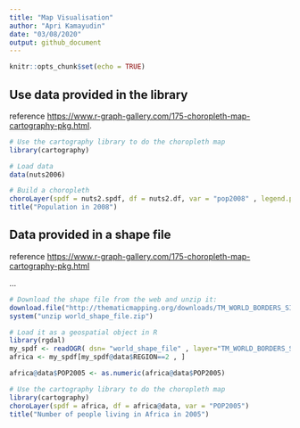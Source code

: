 ```yaml
---
title: "Map Visualisation"
author: "Apri Kamayudin"
date: "03/08/2020"
output: github_document
---
```


```r
knitr::opts_chunk$set(echo = TRUE)
```

## Use data provided in the library

reference <https://www.r-graph-gallery.com/175-choropleth-map-cartography-pkg.html>.

```r
# Use the cartography library to do the choropleth map
library(cartography)

# Load data
data(nuts2006)

# Build a choropleth
choroLayer(spdf = nuts2.spdf, df = nuts2.df, var = "pop2008" , legend.pos = "right")
title("Population in 2008")
```

## Data provided in a shape file
reference <https://www.r-graph-gallery.com/175-choropleth-map-cartography-pkg.html>

...

```r
# Download the shape file from the web and unzip it:
download.file("http://thematicmapping.org/downloads/TM_WORLD_BORDERS_SIMPL-0.3.zip" , destfile="world_shape_file.zip")
system("unzip world_shape_file.zip")

# Load it as a geospatial object in R
library(rgdal)
my_spdf <- readOGR( dsn= "world_shape_file" , layer="TM_WORLD_BORDERS_SIMPL-0.3", verbose=FALSE) 
africa <- my_spdf[my_spdf@data$REGION==2 , ]

africa@data$POP2005 <- as.numeric(africa@data$POP2005)

# Use the cartography library to do the choropleth map
library(cartography)
choroLayer(spdf = africa, df = africa@data, var = "POP2005")
title("Number of people living in Africa in 2005")
```


